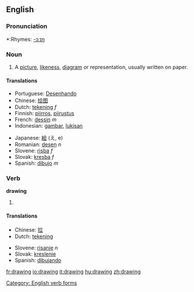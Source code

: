 ==English==

===Pronunciation===
*:Rhymes: [[Rhymes:English:-ɔːɪŋ|-ɔːɪŋ]]

=== Noun ===
{{en-noun-reg}}

#A [[picture]], [[likeness]], [[diagram]] or representation, usually written on paper.

==== Translations ====
{{top}}
*Portuguese: [[Desenhando]]
*Chinese: [[绘图]]
*Dutch: [[tekening]] ''f''
*Finnish: [[piirros]], [[piirustus]]
*French: [[dessin]] ''m''
*Indonesian: [[gambar]], [[lukis|lukisan]]
{{mid}}
*Japanese: [[絵]] (え, e)
*Romanian: [[desen]] ''n''
*Slovene: [[risba]] ''f''
*Slovak: [[kresba]] ''f''
*Spanish: [[dibujo]] ''m''
{{bottom}}

=== Verb ===
'''drawing'''

# {{present participle of|draw}}

==== Translations ====
{{top}}
*Chinese: [[拉]]
*Dutch: [[tekening]]
{{mid}}
*Slovene: [[risanje]] ''n''
*Slovak: [[kreslenie]]
*Spanish: [[dibujando]]
{{bottom}}

[[Category: English verb forms]]

[[fr:drawing]]
[[io:drawing]]
[[it:drawing]]
[[hu:drawing]]
[[zh:drawing]]